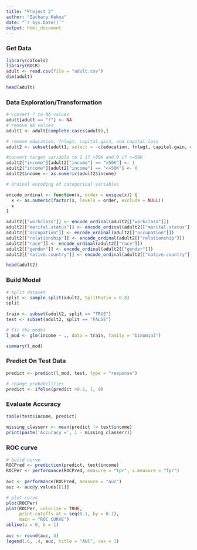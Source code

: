 ---
title: "Project 2"
author: "Zachary Kekoa"
date: "`r Sys.Date()`"
output: html_document
---

### Get Data
```{r}
library(caTools)
library(ROCR)
adult <- read.csv(file = "adult.csv")
dim(adult)
```
```{r}
head(adult)
```

### Data Exploration/Transformation
```{r}
# convert ? to NA values
adult[adult == "?"] <- NA
# remove NA values
adult1 <- adult[complete.cases(adult),]

# remove education, fnlwgt, capital.gain, and capital.loss
adult2 <- subset(adult1, select = -c(education, fnlwgt, capital.gain, capital.loss))

#convert target variable to 1 if >50K and 0 if <=50K
adult2["income"][adult2["income"] == ">50K"] <- 1
adult2["income"][adult2["income"] == "<=50K"] <- 0
adult2$income <- as.numeric(adult2$income)
```

```{r}
# Ordinal encoding of categorical variables

encode_ordinal <- function(x, order = unique(x)) {
  x <- as.numeric(factor(x, levels = order, exclude = NULL))
  x
}

adult2[["workclass"]] <- encode_ordinal(adult2[["workclass"]])
adult2[["marital.status"]] <- encode_ordinal(adult2[["marital.status"]])
adult2[["occupation"]] <- encode_ordinal(adult2[["occupation"]])
adult2[["relationship"]] <- encode_ordinal(adult2[["relationship"]])
adult2[["race"]] <- encode_ordinal(adult2[["race"]])
adult2[["gender"]] <- encode_ordinal(adult2[["gender"]])
adult2[["native.country"]] <- encode_ordinal(adult2[["native.country"]])
```

```{r}
head(adult2)
```

### Build Model
```{r}
# split dataset
split <- sample.split(adult2, SplitRatio = 0.8)
split
   
train <- subset(adult2, split == "TRUE")
test <- subset(adult2, split == "FALSE")
```

```{r}
# fit the model
l_mod <- glm(income ~ ., data = train, family = "binomial")

summary(l_mod)
```

### Predict On Test Data
```{r}
predict <- predict(l_mod, test, type = "response")

# change probabilities
predict <- ifelse(predict >0.5, 1, 0)
```

### Evaluate Accuracy
```{r}
table(test$income, predict)
   
missing_classerr <- mean(predict != test$income)
print(paste('Accuracy =', 1 - missing_classerr))
```

### ROC curve
```{r}
# build curve
ROCPred <- prediction(predict, test$income) 
ROCPer <- performance(ROCPred, measure = "tpr", x.measure = "fpr")
   
auc <- performance(ROCPred, measure = "auc")
auc <- auc@y.values[[1]]

# plot curve
plot(ROCPer)
plot(ROCPer, colorize = TRUE, 
     print.cutoffs.at = seq(0.1, by = 0.1), 
     main = "ROC CURVE")
abline(a = 0, b = 1)
   
auc <- round(auc, 4)
legend(.6, .4, auc, title = "AUC", cex = 1)
```